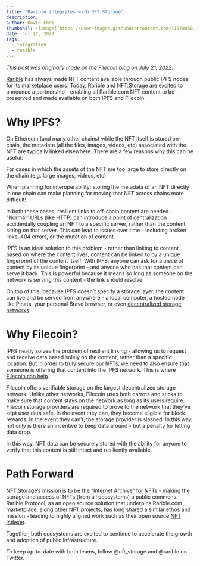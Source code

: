 ```yaml
---
title: 'Rarible integrates with NFT.Storage'
description: 
author: David Choi
thumbnail: ![image](https://user-images.githubusercontent.com/11778450/180139575-f82c333a-235c-44f4-a36f-6339c7c2242e.png)
date: Jul 22, 2022
tags:
  - integration
  - rarible
---
```


_This post was originally made on the Filecoin blog on July 21, 2022._

[Rarible](https://rarible.com) has always made NFT content available through public IPFS nodes for its marketplace users. Today, Rarible and NFT.Storage are excited to announce a partnership - enabling all Rarible.com NFT content to be preserved and made available on both IPFS and Filecoin.

# Why IPFS?

On Ethereum (and many other chains) while the NFT itself is stored on-chain, the metadata (all the files, images, videos, etc) associated with the NFT are typically linked elsewhere. There are a few reasons why this can be useful: 

For cases in which the assets of the NFT are too large to store directly on the chain (e.g. large images, videos, etc)

When planning for interoperability: storing the metadata of an NFT directly in one chain can make planning for moving that NFT across chains more difficult!

In both these cases, resilient links to off-chain content are needed. ”Normal” URLs (like HTTP) can introduce a point of centralization accidentally coupling an NFT to a specific server, rather than the content sitting on that server. This can lead to issues over time - including broken links, 404 errors, or the mutation of content.

IPFS is an ideal solution to this problem - rather than linking to content based on where the content lives, content can be linked to by a unique fingerprint of the content itself. With IPFS, anyone can ask for a piece of content by its unique fingerprint - and anyone who has that content can serve it back. This is powerful because it means so long as someone on the network is serving this content - the link should resolve. 

On top of this, because IPFS doesn’t specify a storage layer, the content can live and be served from anywhere - a local computer, a hosted node like Pinata, your personal Brave browser, or even [decentralized storage networks](https://nft.storage/blog/post/2021-12-14-storage-layer-maximalism/).

# Why Filecoin?

IPFS neatly solves the problem of resilient linking - allowing us to request and receive data based solely on the content, rather than a specific location. But in order to truly secure our NFTs, we need to also ensure that someone is offering that content into the IPFS network. This is where [Filecoin can help](https://blog.ipfs.io/2021-06-03-ipfs-filecoin-content-persistence/).

Filecoin offers verifiable storage on the largest decentralized storage network. Unlike other networks, Filecoin uses both carrots and sticks to make sure that content stays on the network as long as its users require. Filecoin storage providers are required to prove to the network that they’ve kept user data safe. In the event they can, they become eligible for block rewards. In the event they can’t, the storage provider is slashed. In this way, not only is there an incentive to keep data around - but a penalty for letting data drop.

In this way, NFT data can be securely stored with the ability for anyone to verify that this content is still intact and resiliently available.

# Path Forward

NFT.Storage’s mission is to be the [“Internet Archive” for NFTs](https://nft.storage/blog/post/2022-01-20-decentralizing-nft-storage/) - making the storage and access of NFTs (from all ecosystems) a public commons. Rarible Protocol, as an open source solution that underpins Rarible.com marketplace, along other NFT projects, has long shared a similar ethos and mission - leading to highly aligned work such as their open source [NFT Indexer](https://docs.rarible.org/overview/indexer/). 

Together, both ecosystems are excited to continue to accelerate the growth and adoption of public infrastructure. 

To keep up-to-date with both teams, follow @nft_storage and @rarible on Twitter.
